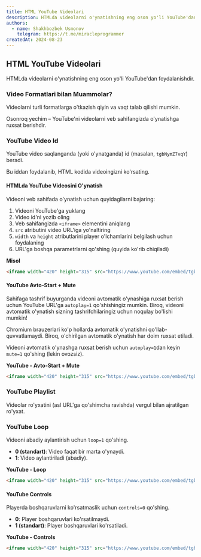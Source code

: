 ```yaml
---
title: HTML YouTube Videolari
description: HTMLda videolarni o'ynatishning eng oson yo'li YouTube'dan foydalanishdir.
authors:
  - name: Shakhbozbek Usmonov
    telegram: https://t.me/miracleprogrammer
createdAt: 2024-08-23
---
```


## HTML YouTube Videolari

HTMLda videolarni o'ynatishning eng oson yo'li YouTube'dan foydalanishdir.

### Video Formatlari bilan Muammolar?

Videolarni turli formatlarga o'tkazish qiyin va vaqt talab qilishi mumkin.

Osonroq yechim – YouTube'ni videolarni veb sahifangizda o'ynatishga ruxsat berishdir.

### YouTube Video Id

YouTube video saqlanganda (yoki o'ynatganda) id (masalan, `tgbNymZ7vqY`) beradi.

Bu iddan foydalanib, HTML kodida videoingizni ko'rsating.

#### HTMLda YouTube Videosini O'ynatish

Videoni veb sahifada o'ynatish uchun quyidagilarni bajaring:

1. Videoni YouTube'ga yuklang
2. Video id'ni yozib oling
3. Veb sahifangizda `<iframe>` elementini aniqlang
4. `src` atributini video URL'iga yo'naltiring
5. `width` va `height` atributlarini player o'lchamlarini belgilash uchun foydalaning
6. URL'ga boshqa parametrlarni qo'shing (quyida ko'rib chiqiladi)

**Misol**

```html
<iframe width="420" height="315" src="https://www.youtube.com/embed/tgbNymZ7vqY"> </iframe>
```

#### YouTube Avto-Start + Mute

Sahifaga tashrif buyurganda videoni avtomatik o'ynashiga ruxsat berish uchun YouTube URL'ga `autoplay=1` qo'shishingiz mumkin. Biroq, videoni avtomatik o'ynatish sizning tashrifchilaringiz uchun noqulay bo'lishi mumkin!

<Callout type="warn" title="Eslatma">
  Chromium brauzerlari ko'p hollarda avtomatik o'ynatishni qo'llab-quvvatlamaydi. Biroq, o'chirilgan avtomatik o'ynatish
  har doim ruxsat etiladi.
</Callout>

Videoni avtomatik o'ynashga ruxsat berish uchun `autoplay=1`dan keyin `mute=1` qo'shing (lekin ovozsiz).

**YouTube - Avto-Start + Mute**

```html
<iframe width="420" height="315" src="https://www.youtube.com/embed/tgbNymZ7vqY?autoplay=1&mute=1"> </iframe>
```

### YouTube Playlist

Videolar ro'yxatini (asl URL'ga qo'shimcha ravishda) vergul bilan ajratilgan ro'yxat.

### YouTube Loop

Videoni abadiy aylantirish uchun `loop=1` qo'shing.

- **0 (standart)**: Video faqat bir marta o'ynaydi.
- **1**: Video aylantiriladi (abadiy).

**YouTube - Loop**

```html
<iframe width="420" height="315" src="https://www.youtube.com/embed/tgbNymZ7vqY?playlist=tgbNymZ7vqY&loop=1"> </iframe>
```

#### YouTube Controls

Playerda boshqaruvlarni ko'rsatmaslik uchun `controls=0` qo'shing.

- **0**: Player boshqaruvlari ko'rsatilmaydi.
- **1 (standart)**: Player boshqaruvlari ko'rsatiladi.

**YouTube - Controls**

```html
<iframe width="420" height="315" src="https://www.youtube.com/embed/tgbNymZ7vqY?controls=0"> </iframe>
```
